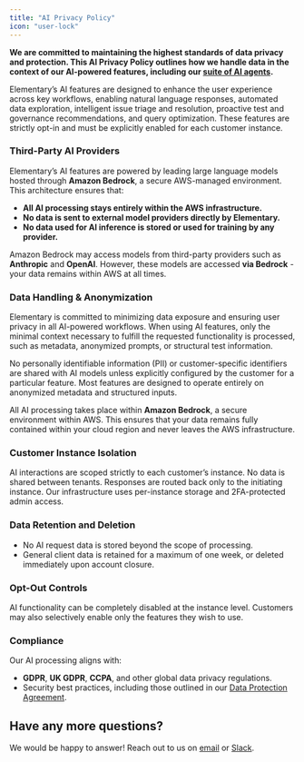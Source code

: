 ```yaml
---
title: "AI Privacy Policy"
icon: "user-lock"
---
```


**We are committed to maintaining the highest standards of data privacy and protection. This AI Privacy Policy outlines how we handle data in the context of our AI-powered features, including our [suite of AI agents](/cloud/ai-agents).**

Elementary’s AI features are designed to enhance the user experience across key workflows, enabling natural language responses, automated data exploration, intelligent issue triage and resolution, proactive test and governance recommendations, and query optimization. These features are strictly opt-in and must be explicitly enabled for each customer instance.

### Third-Party AI Providers

Elementary’s AI features are powered by leading large language models hosted through **Amazon Bedrock**, a secure AWS-managed environment. This architecture ensures that:

- **All AI processing stays entirely within the AWS infrastructure.**
- **No data is sent to external model providers directly by Elementary.**
- **No data used for AI inference is stored or used for training by any provider.**

Amazon Bedrock may access models from third-party providers such as **Anthropic** and **OpenAI**. However, these models are accessed **via Bedrock** - your data remains within AWS at all times.

### Data Handling & Anonymization

Elementary is committed to minimizing data exposure and ensuring user privacy in all AI-powered workflows. When using AI features, only the minimal context necessary to fulfill the requested functionality is processed, such as metadata, anonymized prompts, or structural test information.

No personally identifiable information (PII) or customer-specific identifiers are shared with AI models unless explicitly configured by the customer for a particular feature. Most features are designed to operate entirely on anonymized metadata and structured inputs.

All AI processing takes place within **Amazon Bedrock**, a secure environment within AWS. This ensures that your data remains fully contained within your cloud region and never leaves the AWS infrastructure.

### Customer Instance Isolation

AI interactions are scoped strictly to each customer’s instance. No data is shared between tenants. Responses are routed back only to the initiating instance. Our infrastructure uses per-instance storage and 2FA-protected admin access.

### Data Retention and Deletion

- No AI request data is stored beyond the scope of processing.
- General client data is retained for a maximum of one week, or deleted immediately upon account closure.

### Opt-Out Controls

AI functionality can be completely disabled at the instance level. Customers may also selectively enable only the features they wish to use.

### Compliance

Our AI processing aligns with:

- **GDPR**, **UK GDPR**, **CCPA**, and other global data privacy regulations.
- Security best practices, including those outlined in our [Data Protection Agreement](https://www.elementary-data.com/privacy).

## Have any more questions?

We would be happy to answer!
Reach out to us on [email](mailto:legal@elementary-data.com) or [Slack](https://elementary-data.com/community).

